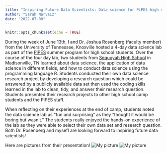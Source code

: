 ```yaml
---
title: "Inspiring Future Data Scientists: Data science for PiPES high school students"
author: "Sarah Narvaiz"
date: "2022-07-08"
---
```


```r
knitr::opts_chunk$set(echo = TRUE)
```

During the week of June 13th, I and Dr. Joshua Rosenberg (faculty member) from the University of Tennessee, Knoxville hosted a 4-day data science lab as part of the [PiPES](https://ip-pipes.utk.edu/) summer program for high school students. Over the course of the four day lab, two students from [Sequoyah High School](https://sqhs.monroe.k12.tn.us/) in Madisonville, TN  learned about data science, the application of data science in different fields, and how to conduct data science using the programming language R. Students conducted their own data science research project by developing a research question which could be answered by a publicly available data set then used the coding skills learned in the lab to clean, tidy, and answer their research question. Students presented their research projects to other high school camp students and the PiPES staff. 

When reflecting on their experiences at the end of camp, students noted the data science lab as “fun and surprising” as they “thought it would be boring but wasn’t.” The students really enjoyed the hands-on experience of the lab as they were able to select their own data set and research question. Both Dr. Rosenberg and mysefl are looking forward to inspiring future data scientists! 

Here are pictures from their presentation! 
![My picture](/media/IMG_6314.jpg)
![My picture](/media/IMG_6316.jpg)

